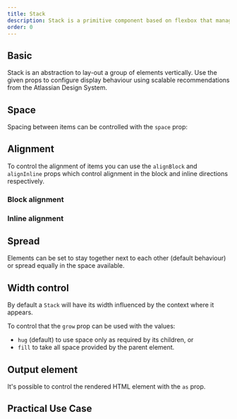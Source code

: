 ```yaml
---
title: Stack
description: Stack is a primitive component based on flexbox that manages the vertical layout of direct children.
order: 0
---
```




<CodeDocsHeader
  name="@atlaskit/primitives"
  repository="https://bitbucket.org/atlassian/atlassian-frontend-mirror"
  directoryName="primitives"
/>

## Basic

Stack is an abstraction to lay-out a group of elements vertically.
Use the given props to configure display behaviour using scalable recommendations from the Atlassian Design System.

<Example Component={Basic} packageName="@atlaskit/primitives/stack" />

## Space

Spacing between items can be controlled with the `space` prop:

<Example Component={StackSpaceBasic} packageName="@atlaskit/primitives/stack" />

## Alignment

To control the alignment of items you can use the `alignBlock` and `alignInline` props which control
alignment in the block and inline directions respectively.

### Block alignment

<Example Component={StackAlignBlock} packageName="@atlaskit/primitives/stack" />

### Inline alignment

<Example Component={StackAlignInline} packageName="@atlaskit/primitives/stack" />

## Spread

Elements can be set to stay together next to each other (default behaviour) or spread equally in the space available.

<Example Component={StackSpread} packageName="@atlaskit/primitives/stack" />

## Width control

By default a `Stack` will have its width influenced by the context where it appears.

To control that the `grow` prop can be used with the values:

* `hug` (default) to use space only as required by its children, or
* `fill` to take all space provided by the parent element.

<Example Component={StackGrow} packageName="@atlaskit/primitives/stack" />

## Output element

It's possible to control the rendered HTML element with the `as` prop.

<Example Component={StackAs} packageName="@atlaskit/primitives/stack" />

## Practical Use Case

<Example Component={PracticalUseCase} packageName="@atlaskit/primitives/stack" />
